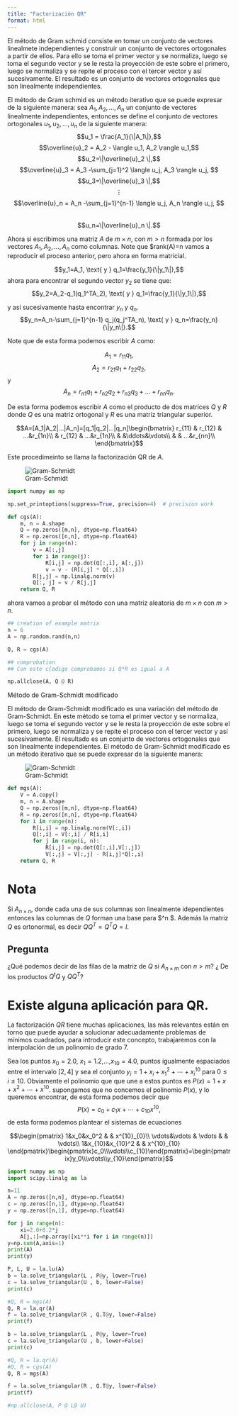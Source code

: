 ```yaml
---
title: "Factorización QR"
format: html
---
```

El método de Gram schmid consiste en tomar un conjunto de vectores linealmete independientes y construir un conjunto de vectores ortogonales a partir de ellos. Para ello se toma el primer vector y se normaliza, luego se toma el segundo vector y se le resta la proyección de este sobre el primero, luego se normaliza y se repite el proceso con el tercer vector y así sucesivamente. El resultado es un conjunto de vectores ortogonales que son linealmente independientes.


El método de Gram schmid es un método iterativo que se puede expresar de la siguiente manera:
sea $A_1, A_2, \dots, A_n$ un conjunto de vectores linealmente independientes, entonces se define el conjunto de vectores ortogonales $u_1, u_2, \dots, u_n$ de la siguiente manera:
$$u_1 = \frac{A_1}{\|A_1\|},$$
$$\overline{u}_2 = A_2 - \langle u_1, A_2 \rangle u_1,$$
$$u_2=\|\overline{u}_2 \|,$$
$$\overline{u}_3 = A_3 -\sum_{j=1}^2 \langle u_j, A_3 \rangle u_j, $$
$$u_3=\|\overline{u}_3 \|,$$
$$\vdots$$
$$\overline{u}_n = A_n  -\sum_{j=1}^{n-1} \langle u_j, A_n \rangle u_j, $$    
$$u_n=\|\overline{u}_n \|.$$

Ahora si escribimos una matriz $A$ de $m\times n$, con $m>n$ formada por los vectores $A_1, A_2, \dots, A_n$ como columnas. Note que $rank(A)=n vamos a reproducir el proceso anterior, pero ahora en forma matricial. 

$$y_1=A_1, \text{ y } q_1=\frac{y_1}{\|y_1\|},$$
ahora para encontrar el segundo vector $y_2$ se tiene que:
$$y_2=A_2-q_1(q_1^TA_2), \text{ y } q_1=\frac{y_1}{\|y_1\|},$$

y así sucesivamente hasta encontrar $y_n$ y $q_n$.
$$y_n=A_n-\sum_{j=1}^{n-1} q_j(q_j^TA_n), \text{ y } q_n=\frac{y_n}{\|y_n\|}.$$


Note que de esta forma podemos escribir $A$ como:

$$A_1=r_{11}q_1,$$
$$A_2=r_{21}q_1+r_{22}q_2,$$
y
$$ A_n=r_{n1}q_1+r_{n2}q_2+r_{n3}q_3+\dots+r_{nn}q_n.$$

De esta forma podemos escribir $A$ como el producto de dos matrices $Q$ y $R$ donde $Q$ es una matriz ortogonal y $R$ es una matriz triangular superior.

$$A=[A_1|A_2|...|A_n]=[q_1|q_2|...|q_n]\begin{bmatrix}
r_{11} & r_{12} & ...&r_{1n}\\
& r_{12} & ...&r_{1n}\\
&  &\ddots&\vdots\\
& & ...&r_{nn}\\
\end{bmatrix}$$

Este procedimeinto se llama la factorización QR de $A$.


![Gram-Schmidt](figures/QR1.png)


```python
import numpy as np

np.set_printoptions(suppress=True, precision=4)  # precision work

def cgs(A):
    m, n = A.shape
    Q = np.zeros([m,n], dtype=np.float64)
    R = np.zeros([n,n], dtype=np.float64)
    for j in range(n):
        v = A[:,j]
        for i in range(j):
            R[i,j] = np.dot(Q[:,i], A[:,j])
            v = v - (R[i,j] * Q[:,i])
        R[j,j] = np.linalg.norm(v)
        Q[:, j] = v / R[j,j]
    return Q, R
```
ahora vamos a probar el método con una matriz aleatoria de $m\times n$ con $m>n$.

```python
## creation of example matrix
n = 6
A = np.random.rand(n,n)

Q, R = cgs(A)

## comprobation 
## Con este c[odigo comprobamos si Q*R es igual a A

np.allclose(A, Q @ R)
```

Método de Gram-Schmidt modificado

El método de Gram-Schmidt modificado es una variación del método de Gram-Schmidt. En este método se toma el primer vector y se normaliza, luego se toma el segundo vector y se le resta la proyección de este sobre el primero, luego se normaliza y se repite el proceso con el tercer vector y así sucesivamente. El resultado es un conjunto de vectores ortogonales que son linealmente independientes. El método de Gram-Schmidt modificado es un método iterativo que se puede expresar de la siguiente manera:

![Gram-Schmidt](figures/QR2.png)

```python
def mgs(A):
    V = A.copy()
    m, n = A.shape
    Q = np.zeros([m,n], dtype=np.float64)
    R = np.zeros([n,n], dtype=np.float64)
    for i in range(n):
        R[i,i] = np.linalg.norm(V[:,i])
        Q[:,i] = V[:,i] / R[i,i]
        for j in range(i, n):
            R[i,j] = np.dot(Q[:,i],V[:,j])
            V[:,j] = V[:,j] - R[i,j]*Q[:,i]
    return Q, R
```

# Nota
Si $A_{n\times n}$, donde cada una de sus columnas son linealmente idependientes  entonces las columnas  de  $Q$ forman una base para $\mathbb{R}^n $. Además la matriz $Q$ es ortonormal, es decir $QQ^T=Q^TQ=I$.

## Pregunta
¿Qué podemos decir de las filas de la matriz de $Q$ si $A_{n\times m}$ con $n>m$? ¿ De los productos $Q^tQ$ y $QQ^T$?

# Existe alguna aplicación para QR. 

La factorización $QR$ tiene muchas aplicaciones, las más relevantes están en torno que puede ayudar a solucionar adecuadamente problemas de mínimos cuadrados, para introducir este concepto, trabajaremos con la interpolación de un polinomio de grado 7.

Sea los puntos $x_0=2.0$, $x_1=1.2$,...,$x_{10}=4.0$, puntos igualmente espaciados entre el intervalo $[2,4]$ y sea el conjunto $y_i=1+x_i+x_1^2+\cdots+x_i^{10}$ para $0\leq i\leq 10$. Obviamente el polinomio que que une a estos puntos es $P(x)=1+x+x^2+\cdots+x^{10}$. supongamos que no concemos el polinomio $P(x)$, y lo queremos encontrar, de esta forma podemos decir que $$P(x)=c_0+c_1x+\cdots+c_{10}x^{10},$$ de esta forma podemos plantear el sistemas de ecuaciones 

$$\begin{pmatrix}
1&x_0&x_0^2 &  & x^{10}_{0}\\
\vdots&\vdots & \vdots & & \vdots\\
1&x_{10}&x_{10}^2 &  & x^{10}_{10}
\end{pmatrix}\begin{pmatrix}c_0\\\vdots\\c_{10}\end{pmatrix}=\begin{pmatrix}y_0\\\vdots\\y_{10}\end{pmatrix}$$


```python
import numpy as np
import scipy.linalg as la

n=11
A = np.zeros([n,n], dtype=np.float64)
c = np.zeros([n,1], dtype=np.float64)
y = np.zeros([n,1], dtype=np.float64)

for j in range(n):
    xi=2.0+0.2*j
    A[j,:]=np.array([xi**i for i in range(n)])
y=np.sum(A,axis=1)    
print(A)
print(y)
```

```python
P, L, U = la.lu(A)
b = la.solve_triangular(L , P@y, lower=True)
c = la.solve_triangular(U , b, lower=False)
print(c)
```

```python
#Q, R = mgs(A)
Q, R = la.qr(A)
f = la.solve_triangular(R , Q.T@y, lower=False)
print(f)
```

```python
b = la.solve_triangular(L , P@y, lower=True)
c = la.solve_triangular(U , b, lower=False)
print(c)

#Q, R = la.qr(A)
#Q, R = cgs(A)
Q, R = mgs(A)

f = la.solve_triangular(R , Q.T@y, lower=False)
print(f)

#np.allclose(A, P @ L@ U)
```
